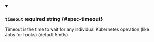 
<details className="config-field" data-expandable="false" open>
<summary>

### `timeout` <span className="config-field-required" data-required="false">required</span> <span className="config-field-type">string</span> <span className="config-field-default"></span> <span className="config-field-enum"></span> {#spec-timeout}

Timeout is the time to wait for any individual Kubernetes operation (like Jobs for hooks) (default 5m0s)

</summary>



</details>
